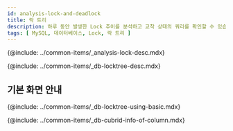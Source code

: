```yaml
---
id: analysis-lock-and-deadlock
title: 락 트리
description: 하루 동안 발생한 Lock 추이를 분석하고 교착 상태의 쿼리를 확인할 수 있습니다.
tags: [ MySQL, 데이터베이스, Lock, 락 트리 ]
---
```



<!-- 개요 -->
{@include: ../common-items/_analysis-lock-desc.mdx}

<!-- 락트리 -->
{@include: ../common-items/_db-locktree-desc.mdx}

## 기본 화면 안내

{@include: ../common-items/_db-locktree-using-basic.mdx}  

<!-- 락트리 컬럼 정보 -->
{@include: ../common-items/_db-cubrid-info-of-column.mdx} 
